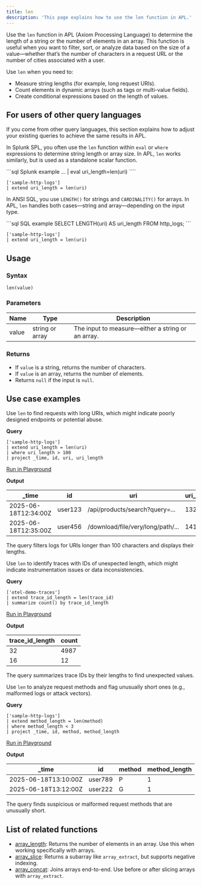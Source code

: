 ```yaml
---
title: len
description: 'This page explains how to use the len function in APL.'
---
```


Use the `len` function in APL (Axiom Processing Language) to determine the length of a string or the number of elements in an array. This function is useful when you want to filter, sort, or analyze data based on the size of a value—whether that’s the number of characters in a request URL or the number of cities associated with a user.

Use `len` when you need to:

- Measure string lengths (for example, long request URIs).
- Count elements in dynamic arrays (such as tags or multi-value fields).
- Create conditional expressions based on the length of values.

## For users of other query languages

If you come from other query languages, this section explains how to adjust your existing queries to achieve the same results in APL.

<AccordionGroup>
<Accordion title="Splunk SPL users">

In Splunk SPL, you often use the `len` function within `eval` or `where` expressions to determine string length or array size. In APL, `len` works similarly, but is used as a standalone scalar function.

<CodeGroup>
```sql Splunk example
... | eval uri_length=len(uri)
````

```kusto APL equivalent
['sample-http-logs']
| extend uri_length = len(uri)
```

</CodeGroup>

</Accordion>
<Accordion title="ANSI SQL users">

In ANSI SQL, you use `LENGTH()` for strings and `CARDINALITY()` for arrays. In APL, `len` handles both cases—string and array—depending on the input type.

<CodeGroup>
```sql SQL example
SELECT LENGTH(uri) AS uri_length FROM http_logs;
```

```kusto APL equivalent
['sample-http-logs']
| extend uri_length = len(uri)
```

</CodeGroup>

</Accordion>
</AccordionGroup>

## Usage

### Syntax

```kusto
len(value)
```

### Parameters

| Name  | Type            | Description                                       |
| ----- | --------------- | ------------------------------------------------- |
| value | string or array | The input to measure—either a string or an array. |

### Returns

- If `value` is a string, returns the number of characters.
- If `value` is an array, returns the number of elements.
- Returns `null` if the input is `null`.

## Use case examples

<Tabs>
<Tab title="Log analysis">

Use `len` to find requests with long URIs, which might indicate poorly designed endpoints or potential abuse.

**Query**

```kusto
['sample-http-logs']
| extend uri_length = len(uri)
| where uri_length > 100
| project _time, id, uri, uri_length
```

[Run in Playground](https://play.axiom.co/axiom-play-qf1k/query?initForm=%7B%22apl%22%3A%22%5B'sample-http-logs'%5D%20%7C%20extend%20uri_length%20%3D%20len(uri)%20%7C%20where%20uri_length%20%3E%20100%20%7C%20project%20_time%2C%20id%2C%20uri%2C%20uri_length%22%7D)

**Output**

| _time               | id      | uri                               | uri_length |
| -------------------- | ------- | --------------------------------- | ----------- |
| 2025-06-18T12:34:00Z | user123 | /api/products/search?query=...    | 132         |
| 2025-06-18T12:35:00Z | user456 | /download/file/very/long/path/... | 141         |

The query filters logs for URIs longer than 100 characters and displays their lengths.

</Tab>
<Tab title="OpenTelemetry traces">

Use `len` to identify traces with IDs of unexpected length, which might indicate instrumentation issues or data inconsistencies.

**Query**

```kusto
['otel-demo-traces']
| extend trace_id_length = len(trace_id)
| summarize count() by trace_id_length
```

[Run in Playground](https://play.axiom.co/axiom-play-qf1k/query?initForm=%7B%22apl%22%3A%22%5B'sample-http-logs'%5D%20%7C%20summarize%20durations%3Dmake_list(req_duration_ms)%20by%20id%20%7C%20extend%20sorted%3Dsort_array(durations%2C%20'desc')%20%7C%20extend%20top_3%3Darray_extract(sorted%2C%200%2C%203)%22%7D)

**Output**

| trace_id_length | count |
| ----------------- | ----- |
| 32                | 4987  |
| 16                | 12    |

The query summarizes trace IDs by their lengths to find unexpected values.

</Tab>
<Tab title="Security logs">

Use `len` to analyze request methods and flag unusually short ones (e.g., malformed logs or attack vectors).

**Query**

```kusto
['sample-http-logs']
| extend method_length = len(method)
| where method_length < 3
| project _time, id, method, method_length
```

[Run in Playground](https://play.axiom.co/axiom-play-qf1k/query?initForm=%7B%22apl%22%3A%22%5B'sample-http-logs'%5D%20%7C%20extend%20method_length%20%3D%20len(method)%20%7C%20where%20method_length%20%3C%203%20%7C%20project%20_time%2C%20id%2C%20method%2C%20method_length%22%7D)

**Output**

| _time               | id      | method | method_length |
| -------------------- | ------- | ------ | -------------- |
| 2025-06-18T13:10:00Z | user789 | P      | 1              |
| 2025-06-18T13:12:00Z | user222 | G      | 1              |

The query finds suspicious or malformed request methods that are unusually short.

</Tab>
</Tabs>

## List of related functions

- [array_length](/apl/scalar-functions/array-functions/array-length): Returns the number of elements in an array. Use this when working specifically with arrays.
- [array_slice](/apl/scalar-functions/array-functions/array-slice): Returns a subarray like `array_extract`, but supports negative indexing.
- [array_concat](/apl/scalar-functions/array-functions/array-concat): Joins arrays end-to-end. Use before or after slicing arrays with `array_extract`.
